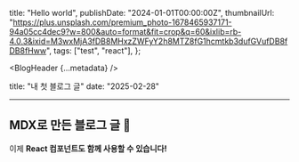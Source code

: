   title: "Hello world",
  publishDate: "2024-01-01T00:00:00Z",
  thumbnailUrl:
    "https://plus.unsplash.com/premium_photo-1678465937171-94a05cc4dec9?w=800&auto=format&fit=crop&q=60&ixlib=rb-4.0.3&ixid=M3wxMjA3fDB8MHxzZWFyY2h8MTZ8fG1hcmtkb3dufGVufDB8fDB8fHww",
  tags: ["test", "react"],
};

<BlogHeader {...metadata} />

<article className="post-article">

title: "내 첫 블로그 글"
date: "2025-02-28"

---

# MDX로 만든 블로그 글 🚀

이제 **React 컴포넌트도 함께 사용할 수 있습니다!**

</article>
